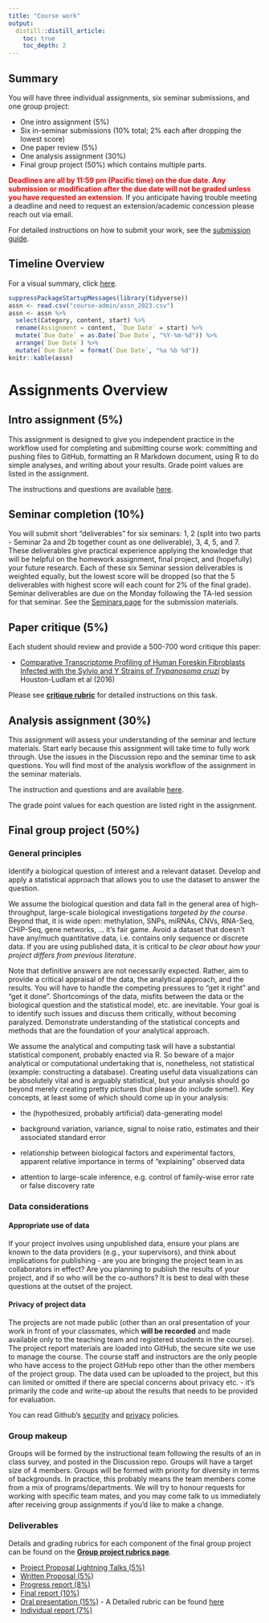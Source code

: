 ```yaml
---
title: "Course work"
output:
  distill::distill_article:
    toc: true
    toc_depth: 2
---
```


## Summary

You will have three individual assignments, six seminar submissions, and one group project: 

* One intro assignment (5%)
* Six in-seminar submissions (10% total; 2% each after dropping the lowest score)
* One paper review (5%) 
* One analysis assignment (30%)
* Final group project (50%) which contains multiple parts. 

<font color="red">**Deadlines are all by 11:59 pm (Pacific time) on the due date. Any submission or modification after the due date will not be graded unless you have requested an extension**</font>. If you anticipate having trouble meeting a deadline and need to request an extension/academic concession please reach out via email.

For detailed instructions on how to submit your work, see the [submission guide](submission_guide.html). 

## Timeline Overview

For a visual summary, click [here](timeline.html).

```r
suppressPackageStartupMessages(library(tidyverse))
assn <- read.csv("course-admin/assn_2023.csv")
assn <- assn %>% 
  select(Category, content, start) %>%
  rename(Assignment = content, `Due Date` = start) %>%
  mutate(`Due Date` = as.Date(`Due Date`, "%Y-%m-%d")) %>%
  arrange(`Due Date`) %>% 
  mutate(`Due Date` = format(`Due Date`, "%a %b %d"))
knitr::kable(assn)
```

# Assignments Overview

## Intro assignment (5%)

This assignment is designed to give you independent practice in the workflow used for completing and submitting course work: committing and pushing files to GitHub, formatting an R Markdown document, using R to do simple analyses, and writing about your results. Grade point values are listed in the assignment.

The instructions and questions are available [here](https://github.com/STAT540-UBC/intro-assignment/blob/main/intro_assignment.md).

## Seminar completion (10%)

You will submit short "deliverables" for six seminars: 1, 2 (split into two parts - Seminar 2a and 2b together count as one deliverable), 3, 4, 5, and 7. These deliverables give practical experience applying the knowledge that will be helpful on the homework assignment, final project, and (hopefully) your future research. Each of these six Seminar session deliverables is weighted equally, but the lowest score will be dropped (so that the 5 deliverables with highest score will each count for 2% of the final grade). Seminar deliverables are due on the Monday following the TA-led session for that seminar. See the [Seminars page](seminars.html) for the submission materials.

## Paper critique (5%)

Each student should review and provide a 500-700 word critique this paper:

* [Comparative Transcriptome Profiling of Human Foreskin Fibroblasts Infected with the Sylvio and Y Strains of *Trypanosoma cruzi*](https://journals.plos.org/plosone/article?id=10.1371/journal.pone.0159197) by Houston-Ludlam et al (2016)

Please see [**critique rubric**](critique.html) for detailed instructions on this task. 

## Analysis assignment (30%)

This assignment will assess your understanding of the seminar and lecture materials. Start early because this assignment will take time to fully work through. Use the issues in the Discussion repo and the seminar time to ask questions. You will find most of the analysis workflow of the assignment in the seminar materials. 

The instruction and questions and are available [here](https://github.com/STAT540-UBC/analysis-assignment/blob/main/analysis_assignment.md).

The grade point values for each question are listed right in the assignment.


## Final group project (50%)

### General principles

Identify a biological question of interest and a relevant dataset. Develop and apply a statistical approach that allows you to use the dataset to answer the question.

We assume the biological question and data fall in the general area of high-throughput, large-scale biological investigations *targeted by the course*. Beyond that, it is wide open: methylation, SNPs, miRNAs, CNVs, RNA-Seq, CHiP-Seq, gene networks, ... it's fair game. Avoid a dataset that doesn't have any/much quantitative data, i.e. contains only sequence or discrete data. If you are using published data, it is critical to *be clear about how your project differs from previous literature*.

Note that definitive answers are not necessarily expected. Rather, aim to provide a critical appraisal of the data, the analytical approach, and the results. You will have to handle the competing pressures to "get it right" and "get it done". Shortcomings of the data, misfits between the data or the biological question and the statistical model, etc. are inevitable. Your goal is to identify such issues and discuss them critically, without becoming paralyzed. Demonstrate understanding of the statistical concepts and methods that are the foundation of your analytical approach.

We assume the analytical and computing task will have a substantial statistical component, probably enacted via R. So beware of a major analytical or computational undertaking that is, nonetheless, not statistical (example: constructing a database). Creating useful data visualizations can be absolutely vital and is arguably statistical, but your analysis should go beyond merely creating pretty pictures (but please do include some!). Key concepts, at least some of which should come up in your analysis:

 * the (hypothesized, probably artificial) data-generating model

 * background variation, variance, signal to noise ratio, estimates and their associated standard error

 * relationship between biological factors and experimental factors, apparent relative importance in terms of "explaining" observed data

 * attention to large-scale inference, e.g. control of family-wise error rate or false discovery rate
 
 
### Data considerations 

#### Appropriate use of data

If your project involves using unpublished data, ensure your plans are known to the data providers (e.g., your supervisors), and think about implications for publishing - are you are bringing the project team in as collaborators in effect? Are you planning to publish the results of your project, and if so who will be the co-authors? It is best to deal with these questions at the outset of the project.

#### Privacy of project data

The projects are not made public (other than an oral presentation of your work in front of your classmates, which **will be recorded** and made available only to the teaching team and registered students in the course). The project report materials are loaded into GitHub, the secure site we use to manage the course. The course staff and instructors are the only people who have access to the project GitHub repo other than the other members of the project group. The data used can be uploaded to the project, but this can limited or omitted if there are special concerns about privacy etc. - it's primarily the code and write-up about the results that needs to be provided for evaluation.

You can read Github's [security](https://help.github.com/articles/github-security/) and [privacy](https://help.github.com/articles/github-privacy-statement/) policies.

### Group makeup

Groups will be formed by the instructional team following the results of an in class survey, and posted in the Discussion repo. Groups will have a target size of 4 members. Groups will be formed with priority for diversity in terms of backgrounds. In practice, this probably means the team members come from a mix of programs/departments. We will try to honour requests for working with specific team mates, and you may come talk to us immediately after receiving group assignments if you'd like to make a change.

### Deliverables

Details and grading rubrics for each component of the final group project can be found on the [**Group project rubrics page**](group_project_rubrics.html).

* [Project Proposal Lightning Talks (5%)](group_project_rubrics.html#project-proposal-lightning-talks-5-pts)
* [Written Proposal (5%)](group_project_rubrics.html#written-proposal-5-pts)
* [Progress report (8%)](group_project_rubrics.html#progress-report-8-pts)
* [Final report (10%)](group_project_rubrics.html#final-report-10-pts)
* [Oral presentation (15%)](group_project_rubrics.html#oral-presentation-15-pts) - A Detailed rubric can be found [here](course-admin/ProjectPresentationRubric.pdf)
* [Individual report (7%)](group_project_rubrics.html#individual-report-7-pts)
